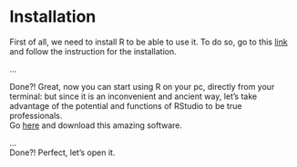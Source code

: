 # Installation
First of all, we need to install R to be able to use it. To do so, go to this <a href="https://cran.r-project.org/bin/windows/base/" target="_blank">link</a> and follow the instruction for the installation. <br>

... <br>

Done?! Great, now you can start using R on your pc, directly from your terminal: but since it is an inconvenient and ancient way, let's take advantage of the potential and functions of RStudio to be true professionals. <br>
Go <a href="https://posit.co/download/rstudio-desktop/" target="_blank">here</a> and download this amazing software.<br>

... <br>
Done?! Perfect, let's open it.